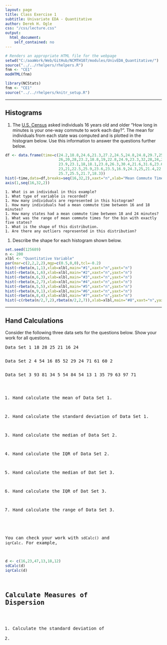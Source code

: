 ```yaml
---
layout: page
title: Class Exercise 1
subtitle: Univariate EDA - Quantitative
author: Derek H. Ogle
css: "/css/lecture.css"
output:
  html_document:
    self_contained: no
---
```


```r
# Renders an appropriate HTML file for the webpage
setwd("C:/aaaWork/Web/GitHub/NCMTH107/modules/UnivEDA_Quantitative/")
source("../../rhelpers/rhelpers.R")
fnm <- "CE1"
modHTML(fnm)
```

```r
library(NCStats)
fnm <- "CE1"
source("../../rhelpers/knitr_setup.R")
```

----

## Histograms

1. The [U.S. Census](http://www.indexmundi.com/facts/united-states/quick-facts/all-states/average-commute-time#map) asked individuals 16 years old and older "How long in minutes is your one-way commute to work each day?".  The mean for individuals from each state was computed and is plotted in the histogram below.  Use this information to answer the questions further below.

```r
df <- data.frame(time=c(24.2,18.8,24.6,21.3,27.2,24.5,24.8,24.8,29.7,25.9,27,
                        26,20,28,23.2,18.8,19,22.8,24.9,23.3,32,28,24,22.9,
                        23.9,23.1,18,18.1,23.8,26.3,30.4,21.6,31.6,23.6,16.9,
                        23,21,22.5,25.9,23.6,23.5,16.9,24.3,25,21.4,22.2,27.7,
                        25.7,25.5,21.7,18.3))
hist(~time,data=df,breaks=seq(16,32,2),xaxt="n",xlab="Mean Commute Time (mins)")
axis(1,seq(16,32,2))
```

    1. What is an individual in this example?
    1. What type of variable is recorded?
    1. How many individuals are represented in this histogram?
    1. How many individuals had a mean commute time between 16 and 18 minutes?
    1. How many states had a mean commute time between 18 and 24 minutes?
    1. What was the range of mean commute times for the bin with exactly five states?
    1. What is the shape of this distribution.
    1. Are there any outliers represented in this distribution?
    
1. Describe the shape for each histogram shown below.

```r
set.seed(125689)
n <- 200
xlbl <- "Quantitative Variable"
par(mar=c(2,2,2,2),mgp=c(0.5,0,0),tcl=-0.2)
hist(~rbeta(n,1,1),xlab=xlbl,main="#1",xaxt="n",yaxt="n")
hist(~rbeta(n,1,6),xlab=xlbl,main="#2",xaxt="n",yaxt="n")
hist(~rbeta(n,6,3),xlab=xlbl,main="#3",xaxt="n",yaxt="n")
hist(~rbeta(n,2,7),xlab=xlbl,main="#4",xaxt="n",yaxt="n")
hist(~rbeta(n,5,5),xlab=xlbl,main="#5",xaxt="n",yaxt="n")
hist(~rbeta(n,9,1),xlab=xlbl,main="#6",xaxt="n",yaxt="n")
hist(~rbeta(n,8,4),xlab=xlbl,main="#7",xaxt="n",yaxt="n")
hist(~c(rbeta(n/2,7,2),rbeta(n/2,2,7)),xlab=xlbl,main="#8",xaxt="n",yaxt="n")
```


----

## Hand Calculations

Consider the following three data sets for the questions below.  Show your work for all questions.

<pre>
Data Set 1
18 28 25 21 16 24
<pre>

<pre>
Data Set 2
4 54 16 85 52 29 24 71 61 60 2
<pre>

<pre>
Data Set 3
93 81 34 5 54 84 54 13 1 35 79 63 97 71
<pre>

1. Hand calculate the mean of Data Set 1.
1. Hand calculate the standard deviation of Data Set 1.

1. Hand calculate the median of Data Set 2.
1. Hand calculate the IQR of Data Set 2.

1. Hand calculate the median of Dat Set 3.
1. Hand calculate the IQR of Dat Set 3.
1. Hand calculate the range of Data Set 3.

You can check your work with `sdCalc()` and `iqrCalc`.  For example,
```r
d <- c(16,23,47,13,18,12)
sdCalc(d)
iqrCalc(d)
```


## Calculate Measures of Dispersion

1. Calculate the standard deviation of 
1. 
